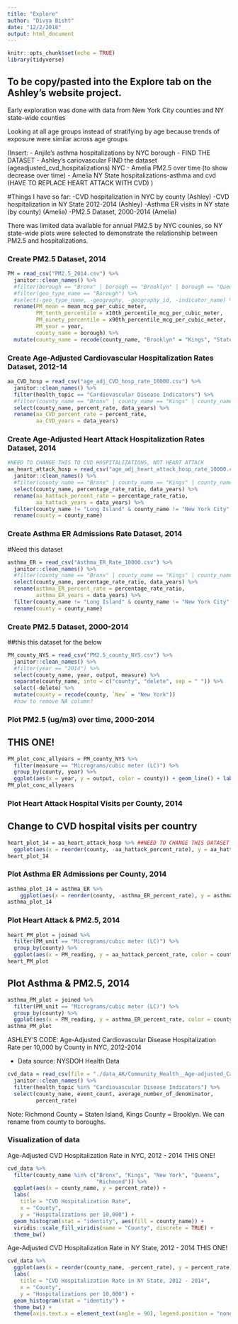 ```yaml
---
title: "Explore"
author: "Divya Bisht"
date: "12/2/2018"
output: html_document
---
```


```r
knitr::opts_chunk$set(echo = TRUE)
library(tidyverse)
```

## To be copy/pasted into the Explore tab on the Ashley's website project. 

Early exploration was done with data from New York City counties and NY state-wide counties 

Looking at all age groups instead of stratifying by age because trends of exposure were similar across age groups

(Insert: 
- Anjile's asthma hospitalizations by NYC borough - FIND THE DATASET 
- Ashley's cariovascular FIND the dataset (ageadjusted_cvd_hospitalizations) NYC
- Amelia PM2.5 over time (to show decrease over time)
- Amelia NY State hospitalizations-asthma and cvd (HAVE TO REPLACE HEART ATTACK WITH CVD)
)


#Things I have so far: 
-CVD hospitalization in NYC by county (Ashley)
-CVD hospitalization in NY State 2012-2014 (Ashley)
-Asthma ER visits in NY state (by county) (Amelia)
-PM2.5 Dataset, 2000-2014 (Amelia)



There was limited data available for annual PM2.5 by NYC counies, so NY state-wide plots were selected to demonstrate the relationship between PM2.5 and hospitalizations.  



### Create PM2.5 Dataset, 2014
```r
PM = read_csv("PM2.5_2014.csv") %>%
  janitor::clean_names() %>%
  #filter(borough == "Bronx" | borough == "Brooklyn" | borough == "Queens" | borough == "Staten Island" | borough == "Manhattan") %>%
  #filter(geo_type_name == "Borough") %>%
  #select(-geo_type_name, -geography, -geography_id, -indicator_name) %>%
  rename(PM_mean = mean_mcg_per_cubic_meter, 
         PM_tenth_percentile = x10th_percentile_mcg_per_cubic_meter,
         PM_ninety_percentile = x90th_percentile_mcg_per_cubic_meter, 
         PM_year = year,
         county_name = borough) %>%
  mutate(county_name = recode(county_name, "Brooklyn" = "Kings", "Staten Island" = "Richmond", "Manhattan" = "New York"))
```



### Create Age-Adjusted Cardiovascular Hospitalization Rates Dataset, 2012-14
```r
aa_CVD_hosp = read_csv("age_adj_CVD_hosp_rate_10000.csv") %>%
  janitor::clean_names() %>%
  filter(health_topic == "Cardiovascular Disease Indicators") %>%
  #filter(county_name == "Bronx" | county_name == "Kings" | county_name == "Queens" | county_name == "Richmond" | county_name == "New York") %>%
  select(county_name, percent_rate, data_years) %>%
  rename(aa_CVD_percent_rate = percent_rate, 
         aa_CVD_years = data_years)
```

### Create Age-Adjusted Heart Attack Hospitalization Rates Dataset, 2014

```r
#NEED TO CHANGE THIS TO CVD HOSPITALIZATIONS, NOT HEART ATTACK
aa_heart_attack_hosp = read_csv("age_adj_heart_attack_hosp_rate_10000.csv") %>%
  janitor::clean_names() %>%
  #filter(county_name == "Bronx" | county_name == "Kings" | county_name == "Queens" | county_name == "Richmond" | county_name == "New York") %>%
  select(county_name, percentage_rate_ratio, data_years) %>%
  rename(aa_hattack_percent_rate = percentage_rate_ratio,
         aa_hattack_years = data_years) %>%
  filter(county_name != "Long Island" & county_name != "New York City" & county_name != "Mid-Hudson" & county_name != "Capital Region" & county_name != "Mohawk Valley" & county_name != "North Country" & county_name != "Tug Hill Seaway" & county_name != "Central NY" & county_name != "Southern Tier" & county_name != "Finger Lakes" & county_name != "Western NY" & county_name != "New York State (excluding NYC)" & county_name != "New York State") %>% #to remove non-county regions
  rename(county = county_name)
```

### Create Asthma ER Admissions Rate Dataset, 2014
#Need this dataset
```r
asthma_ER = read_csv("Asthma_ER_Rate_10000.csv") %>%
  janitor::clean_names() %>%
  #filter(county_name == "Bronx" | county_name == "Kings" | county_name == "Queens" | county_name == "Richmond" | county_name == "New York") %>%
  select(county_name, percentage_rate_ratio, data_years) %>%
  rename(asthma_ER_percent_rate = percentage_rate_ratio, 
         asthma_ER_years = data_years) %>%
  filter(county_name != "Long Island" & county_name != "New York City" & county_name != "Mid-Hudson" & county_name != "Capital Region" & county_name != "Mohawk Valley" & county_name != "North Country" & county_name != "Tug Hill Seaway" & county_name != "Central NY" & county_name != "Southern Tier" & county_name != "Finger Lakes" & county_name != "Western NY" & county_name != "New York State (excluding NYC)" & county_name != "New York State") %>% #to remove non-county regions
  rename(county = county_name)
```

### Create PM2.5 Dataset, 2000-2014
##this this dataset for the below
```r
PM_county_NYS = read_csv("PM2.5_county_NYS.csv") %>%
  janitor::clean_names() %>%
  #filter(year == "2014") %>%
  select(county_name, year, output, measure) %>%
  separate(county_name, into = c("county", "delete", sep = " ")) %>% 
  select(-delete) %>%
  mutate(county = recode(county, `New` = "New York"))
  #how to remove NA column?
```

### Plot PM2.5 (ug/m3) over time, 2000-2014 
## THIS ONE!
```r
PM_plot_conc_allyears = PM_county_NYS %>%
  filter(measure == "Micrograms/cubic meter (LC)") %>%
  group_by(county, year) %>%
  ggplot(aes(x = year, y = output, color = county)) + geom_line() + labs(title = "Ambient PM2.5 Concentrations in New York State, 2000-2014", x = "Year", y = "PM2.5 (ug/m3)")
PM_plot_conc_allyears
```



### Plot Heart Attack Hospital Visits per County, 2014

## Change to CVD hospital visits per country
```r
heart_plot_14 = aa_heart_attack_hosp %>% ##NEED TO CHANGE THIS DATASET
  ggplot(aes(x = reorder(county, -aa_hattack_percent_rate), y = aa_hattack_percent_rate, group = 1)) + geom_histogram(stat = "identity") + theme(axis.text.x = element_text(angle = 90)) + labs(x = "County", y = "Heart Attack Hospital Visit Rate (per 10,000)", title = "Heart Attack Hospital Visit Rate per 10,000 by County in New York State, 2014")
heart_plot_14 
```

### Plot Asthma ER Admissions per County, 2014
```r
asthma_plot_14 = asthma_ER %>%
    ggplot(aes(x = reorder(county, -asthma_ER_percent_rate), y = asthma_ER_percent_rate, group = 1)) + geom_histogram(stat = "identity") + theme(axis.text.x = element_text(angle = 90)) + labs(x = "County", y = "Asthma ER Admission Rate (per 10,000)", title = "Asthma Emergency Room (ER) Admission Rate (per 10,000) by County in New York State, 2014")
asthma_plot_14 
```


### Plot Heart Attack & PM2.5, 2014
```r
heart_PM_plot = joined %>%  
  filter(PM_unit == "Micrograms/cubic meter (LC)") %>%
  group_by(county) %>%
  ggplot(aes(x = PM_reading, y = aa_hattack_percent_rate, color = county)) + geom_point() + labs(x = "", y = "", title = "by County in New York State, 2014") + labs(x = "Ambient PM2.5 (ug/m3)", y = "Heart Attack Hospital Visit Rate (per 10,000)", title = "Association between PM2.5 and Heart Attack Hospital Visits in New York State, 2014")
heart_PM_plot
```

## Plot Asthma & PM2.5, 2014
```r
asthma_PM_plot = joined %>% 
  filter(PM_unit == "Micrograms/cubic meter (LC)") %>%
  group_by(county) %>%
  ggplot(aes(x = PM_reading, y = asthma_ER_percent_rate, color = county)) + geom_point() + labs(x = "Ambient PM2.5 (ug/m3)", y = "Asthma ER Admission Rate (per 10,000)", title = "Association between PM2.5 and Asthma Emergency Room (ER) Admissions in New York State, 2014")
asthma_PM_plot
```




ASHLEY'S CODE: 
Age-Adjusted Cardiovascular Disease Hospitalization Rate per 10,000 by County in NYC, 2012-2014

* Data source: NYSDOH Health Data

```r
cvd_data = read_csv(file = "./data_AK/Community_Health__Age-adjusted_Cardiovascular_Disease_Hospitalization_Rate_per_10_000_by_County_Map__Latest_Data.csv") %>% 
  janitor::clean_names() %>%
  filter(health_topic %in% "Cardiovascular Disease Indicators") %>% 
  select(county_name, event_count, average_number_of_denominator, 
         percent_rate)
```

Note: Richmond County = Staten Island, Kings County = Brooklyn. We can rename from county to boroughs.

### Visualization of data


Age-Adjusted CVD Hospitalization Rate in NYC, 2012 - 2014 
THIS ONE!
```r
cvd_data %>%
  filter(county_name %in% c("Bronx", "Kings", "New York", "Queens", 
                            "Richmond")) %>% 
  ggplot(aes(x = county_name, y = percent_rate)) +
  labs(
    title = "CVD Hospitalization Rate",
    x = "County",
    y = "Hospitalizations per 10,000") +
  geom_histogram(stat = "identity", aes(fill = county_name)) + 
  viridis::scale_fill_viridis(name = "County", discrete = TRUE) +
  theme_bw()
```


Age-Adjusted CVD Hospitalization Rate in NY State, 2012 - 2014 
THIS ONE!
```r
cvd_data %>%
  ggplot(aes(x = reorder(county_name, -percent_rate), y = percent_rate)) +
  labs(
    title = "CVD Hospitalization Rate in NY State, 2012 - 2014",
    x = "County",
    y = "Hospitalizations per 10,000") +
  geom_histogram(stat = "identity") + 
  theme_bw() +
  theme(axis.text.x = element_text(angle = 90), legend.position = "none")
```

